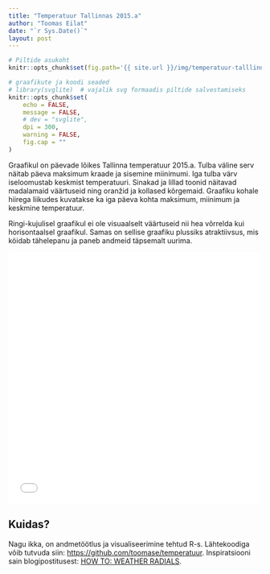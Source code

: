 ```yaml
---
title: "Temperatuur Tallinnas 2015.a"
author: "Toomas Eilat"
date: "`r Sys.Date()`"
layout: post
---
```


```r
# Piltide asukoht
knitr::opts_chunk$set(fig.path='{{ site.url }}/img/temperatuur-talllinnas-')
```

```r
# graafikute ja koodi seaded
# library(svglite)  # vajalik svg formaadis piltide salvestamiseks
knitr::opts_chunk$set(
    echo = FALSE, 
    message = FALSE,
    # dev = "svglite",
    dpi = 300,
    warning = FALSE,
    fig.cap = ""
)
```

Graafikul on päevade lõikes Tallinna temperatuur 2015.a. Tulba väline serv näitab päeva maksimum kraade ja sisemine  miinimumi. Iga tulba värv iseloomustab keskmist temperatuuri. Sinakad ja lillad toonid näitavad madalamaid väärtuseid ning oranžid ja kollased kõrgemaid. Graafiku kohale hiirega liikudes kuvatakse ka iga päeva kohta maksimum, miinimum ja keskmine temperatuur.

Ringi-kujulisel graafikul ei ole visuaalselt väärtuseid nii hea võrrelda kui horisontaalsel graafikul. Samas on sellise graafiku plussiks atraktiivsus, mis köidab tähelepanu ja paneb andmeid täpsemalt uurima.

<p> 
<iframe frameborder="0" width="500" height="500" 
        sandbox="allow-same-origin allow-scripts"
        scrolling="no" seamless="seamless"
        src="/files/temperatuur-tallinnas.html">
</iframe>
</p> 

## Kuidas?
Nagu ikka, on andmetöötlus ja visualiseerimine tehtud R-s. Lähtekoodiga võib tutvuda siin: [https://github.com/toomase/temperatuur](https://github.com/toomase/temperatuur). Inspiratsiooni sain blogipostitusest: [HOW TO: WEATHER RADIALS](http://jkunst.com/r/how-to-weather-radials/).